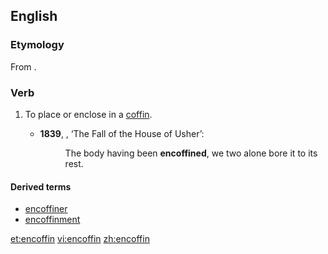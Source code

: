 ==English==

===Etymology===
From {{prefix|en|coffin|lang=en}}.

===Verb===
{{en-verb}}

# {{lb|en|transitive}} To place or enclose in a [[coffin]].
#* '''1839''', {{w|Edgar Allan Poe}}, ‘The Fall of the House of Usher’:
#*: The body having been '''encoffined''', we two alone bore it to its rest.

====Derived terms====
* [[encoffiner]]
* [[encoffinment]]

[[et:encoffin]]
[[vi:encoffin]]
[[zh:encoffin]]